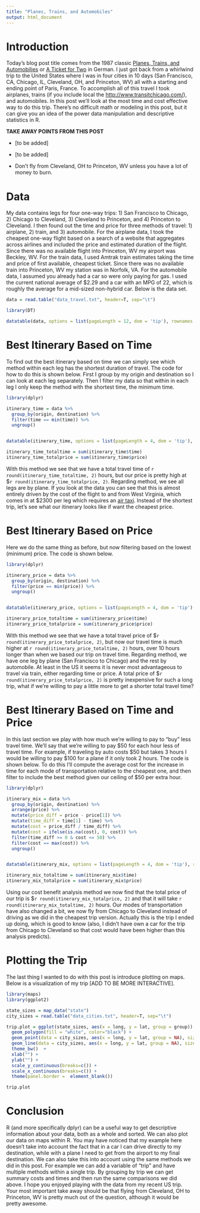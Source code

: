 ```yaml
---
title: "Planes, Trains, and Automobiles"
output: html_document
---
```


# Introduction

Today's blog post title comes from the 1987 classic [Planes, Trains, and Automobilies](https://en.wikipedia.org/wiki/Planes,_Trains_and_Automobiles) or [A Ticket for Two](https://de.wikipedia.org/wiki/Ein_Ticket_f%C3%BCr_Zwei) in German. I just got back from a whirlwind trip to the United States where I was in four cities in 10 days (San Francisco, CA, Chicago, IL, Cleveland, OH, and Princeton, WV) all with a starting and ending point of Paris, France. To accomplish all of this travel I took airplanes, trains (if you include local the [http://www.transitchicago.com/](Chicago CTA)), and automobiles. In this post we'll look at the most time and cost effective way to do this trip. There's no difficult math or modeling in this post, but it can give you an idea of the power data manipulation and descriptive statistics in R. 

**TAKE AWAY POINTS FROM THIS POST**

* [to be added]

* [to be added] 

* Don't fly from Cleveland, OH to Princeton, WV unless you have a lot of money to burn.


# Data

My data contains legs for four one-way trips: 1) San Francisco to Chicago, 2) Chicago to Cleveland, 3) Cleveland to Princeton, and 4) Princeton to Cleveland. I then found out the time and price for three methods of travel: 1) airplane, 2) train, and 3) automobile. For the airplane data, I took the cheapest one-way flight based on a search of a website that aggregates across airlines and included the price and estimated duration of the flight. Since there was no available flight into Princeton, WV my airport was Beckley, WV. For the train data, I used Amtrak train estimates taking the time and price of first available, cheapest ticket. Since there was no available train into Princeton, WV my station was in Norfolk, VA. For the automobile data, I assumed you already had a car so were only paying for gas. I used the current national average of $2.29 and a car with an MPG of 22, which is roughly the average for a mid-sized non-hybrid car. Below is the data set.

```r
data = read.table("data_travel.txt", header=T, sep="\t")
```

```r
library(DT)

datatable(data, options = list(pageLength = 12, dom = 'tip'), rownames = FALSE)
```


# Best Itinerary Based on Time

To find out the best itinerary based on time we can simply see which method within each leg has the shortest duration of travel. The code for how to do this is shown below. First I group by my origin and destination so I can look at each leg separately. Then I filter my data so that within in each leg I only keep the method with the shortest time, the minimum time.

```r
library(dplyr)

itinerary_time = data %>%
  group_by(origin, destination) %>%
  filter(time == min(time)) %>%
  ungroup()


datatable(itinerary_time, options = list(pageLength = 4, dom = 'tip'), rownames = FALSE)
```

```r
itinerary_time_totaltime = sum(itinerary_time$time)
itinerary_time_totalprice = sum(itinerary_time$price)
```

With this method we see that we have a total travel time of `r round(itinerary_time_totaltime, 2)` hours, but our price is pretty high at $`r round(itinerary_time_totalprice, 2)`. Regarding method, we see all legs are by plane. If you look at the data you can see that this is almost entirely driven by the cost of the flight to and from West Virginia, which comes in at $2300 per leg which requires an [air taxi](http://www.linearair.com/). Instead of the shortest trip, let's see what our itinerary looks like if want the cheapest price.


# Best Itinerary Based on Price

Here we do the same thing as before, but now filtering based on the lowest (minimum) price. The code is shown below.

```r
library(dplyr)

itinerary_price = data %>%
  group_by(origin, destination) %>%
  filter(price == min(price)) %>%
  ungroup()


datatable(itinerary_price, options = list(pageLength = 4, dom = 'tip'), rownames = FALSE)
```

```r
itinerary_price_totaltime = sum(itinerary_price$time)
itinerary_price_totalprice = sum(itinerary_price$price)
```

With this method we see that we have a total travel price of $`r round(itinerary_price_totalprice, 2)`, but now our travel time is much higher at `r round(itinerary_price_totaltime, 2)` hours, over 10 hours longer than when we based our trip on travel time. Regarding method, we have one leg by plane (San Francisco to Chicago) and the rest by automobile. At least in the US it seems it is never most advantageous to travel via train, either regarding time or price. A total price of  $`r round(itinerary_price_totalprice, 2)` is pretty inexpensive for such a long trip, what if we're willing to pay a little more to get a shorter total travel time?


# Best Itinerary Based on Time and Price

In this last section we play with how much we're willing to pay to "buy" less travel time. We'll say that we're willing to pay $50 for each hour less of travel time. For example, if traveling by auto costs $50 but takes 3 hours I would be willing to pay $100 for a plane if it only took 2 hours. The code is shown below. To do this I'll compute the average cost for the increase in time for each mode of transportation relative to the cheapest one, and then filter to include the best method given our ceiling of $50 per extra hour.

```r
library(dplyr)

itinerary_mix = data %>%
  group_by(origin, destination) %>%
  arrange(price) %>%
  mutate(price_diff = price - price[1]) %>%
  mutate(time_diff = time[1] - time) %>%
  mutate(cost = price_diff / time_diff) %>%
  mutate(cost = ifelse(is.na(cost), 0, cost)) %>%
  filter(time_diff >= 0 & cost <= 50) %>%
  filter(cost == max(cost)) %>%
  ungroup()


datatable(itinerary_mix, options = list(pageLength = 4, dom = 'tip'), rownames = FALSE)
```

```r
itinerary_mix_totaltime = sum(itinerary_mix$time)
itinerary_mix_totalprice = sum(itinerary_mix$price)
```

Using our cost benefit analysis method we now find that the total price of our trip is $`r round(itinerary_mix_totalprice, 2)` and that it will take `r round(itinerary_mix_totaltime, 2)` hours. Our modes of transportation have also changed a bit, we now fly from Chicago to Cleveland instead of driving as we did in the cheapest trip version. Actually this is the trip I ended up doing, which is good to know (also, I didn't have own a car for the trip from Chicago to Cleveland so that cost would have been higher than this analysis predicts).


# Plotting the Trip

The last thing I wanted to do with this post is introduce plotting on maps. Below is a visualization of my trip [ADD TO BE MORE INTERACTIVE].

```r
library(maps)
library(ggplot2)

state_sizes = map_data("state")
city_sizes = read.table("data_cities.txt", header=T, sep="\t")

trip.plot = ggplot(state_sizes, aes(x = long, y = lat, group = group)) +
  geom_polygon(fill = "white", color="black") +
  geom_point(data = city_sizes, aes(x = long, y = lat, group = NA), size = 4, color = "black") +
  geom_line(data = city_sizes, aes(x = long, y = lat, group = NA), size = 1, color = c("red", "red", "blue", "blue", "blue")) +
  theme_bw()  +
  xlab("") +
  ylab("") +
  scale_y_continuous(breaks=c()) +
  scale_x_continuous(breaks=c()) +
  theme(panel.border =  element_blank())

trip.plot
```


# Conclusion

R (and more specifically dplyr) can be a useful way to get descriptive information about your data, both as a whole and sorted. We can also plot our data on maps within R. You may have noticed that my example here doesn't take into account the fact that in a car I can drive directly to my destination, while with a plane I need to get from the airport to my final destination. We can also take this into account using the same methods we did in this post. For example we can add a variable of "trip" and have multiple methods within a single trip. By grouping by trip we can get summary costs and times and then run the same comparisons we did above. I hope you enjoyed playing with the data from my recent US trip. Your most important take away should be that flying from Cleveland, OH to Princeton, WV is pretty much out of the question, although  it would be pretty awesome. 



